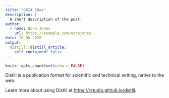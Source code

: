 ```yaml
---
title: "GAIA_10as"
description: |
  A short description of the post.
author:
  - name: Nora Jones
    url: https://example.com/norajones
date: 10-08-2020
output:
  distill::distill_article:
    self_contained: false
---
```


```r
knitr::opts_chunk$set(echo = FALSE)
```

Distill is a publication format for scientific and technical writing, native to the web.

Learn more about using Distill at <https://rstudio.github.io/distill>.

